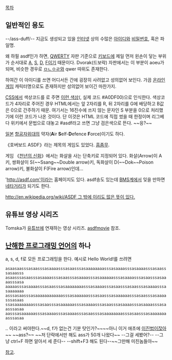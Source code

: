 [[목차]]
== 일반적인 용도 ==
--/ass-duff/--
지금도 생성되고 있을 [[인터넷]] 상의 수많은 [[아이디]]와 [[비밀번호]], 혹은 파일명.

왜 하필 asdf인가 하면, [[QWERTY]] 자판 기준으로 [[키보드]]에 제일 먼저 왼손이 닿는 부위가 순서대로 [[A]], [[S]], [[D]], [[F]]이기 때문이다. Dvorak(드보락) 자판에서는 이 부분이 aoeu가 되며, 비슷한 경우로 [[ㅁㄴㅇㄹ]]와 qwer 따위도 존재한다.

하여간 이 아이디를 쓰면 어디서든 간에 굉장히 사려없고 성의없어 보인다. 가끔 [[온라인 게임]] 캐릭터명으로도 존재하지만 성의없어 보이긴 마찬가지. 

[[CSS|CSS]]에서 색상코드를 {{{#asdf}}}로 주면 [[연두색|이런 색상]]({{{#a0df00 ■}}}, 실제 코드 #A0DF00)으로 인식한다. 색상코드가 4자리로 주어진 경우 HTML에서는 앞 2자리를 R, 뒤 2자리를 G에 배당하고 B값은 0으로 간주하기 때문. 여기서는 16진수에 쓰지 않는 문자인 S 부분을 0으로 처리했기에 이런 코드가 나온 것이다. 단 이것은 HTML 코드에 직접 썼을 때 한정이며 리그베다 위키에서 문법으로 대놓고 #asdf라고 쓰면 그냥 검은색으로 뜬다. ~~응?~~

[[일본]] [[항공자위대]]의 약자('''A'''ir '''S'''elf-'''D'''efence '''F'''orce)이기도 하다.

《호버보드 ASDF》라는 제목의 게임도 있었다. [[흠좀무]]. 

게임 《[[천년의 신화]]》에서는 화살을 사는 단축키로 지정되어 있다. 화살(Arrow)이 A키, 쌍화살이 S(~~Ssang~~Double arrow)키, 독화살이 D(~~Dok~~Poison arrow)키, 불화살이 F(Fire arrow)인데...

'http://asdf.com'이라는 홈페이지도 있다. asdf송도 있는데 [[BMS]]계에서 잊을 만하면 [[네타]]거리가 되기도 한다.

[[http://en.wikipedia.org/wiki/ASDF 그 밖에 이리도 많은 뜻이 있다.]]

== 유튜브 영상 시리즈 ==
Tomska가 [[유튜브]]에 연재하는 영상 시리즈. [[asdfmovie]] 참조.
== [[난해한 프로그래밍 언어]]의 하나 ==
a, s, d, f로 모든 프로그래밍을 한다.
예시로 Hello World!를 쓰려면
 asaasaasssasaasssasaaaasssasaasssasaaaaaaaasssasaaaasssasaaaasssasaasssasaasss
 asaasssasaasssasaaaasssasaasssasaaaasssasaaaaaasssasaaaasssasaasssasaaaasssasa
 aaaaasssasaaaasssasaasssasaaaaaaaasssasaaaasssasaasssasaasssasaaaasssasaaaaaaa
 asssasaasssasaaaaaaaaaaaasssasaaaaaasssasaasssasaaaaaasssasaasssasaaaasssasaas
 ssasaaaaaaaasssasaasssasaaaaaasssasaaaasssasaasssasaaaasssasaaaasssasaasssasaa
 aasssasaaaaaasssasaaaasssasaaaasssasaasssasaaaaaaaasssasaasssasaaaaaaaasssasaa
.. 이라고 써야한다.~~d, f가 없는건 기분 탓인가?~~~~아니 이거 애초에 [[이진법]]이잖아~~ ~~ass?~~ ~~저 단락에서만 해도 ass가 50개 나왔다~~ --그걸 세봤어?-- --그냥 ctrl+F 하면 알아서 세 준다-- --shift+F3 해도 된다--~~그만해 미친놈들아~~

[http://esolangs.org/wiki/Asdf 참고].
